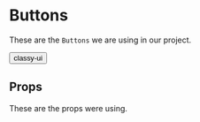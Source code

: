
<Meta title="Components|Classy-ui-Button" component={ClassyButton} />

# Buttons

These are the `Buttons` we are using in our project.

<Preview>
  <Story name="base">
    <Button className={baseButton}>classy-ui</Button>
  </Story>
</Preview>

## Props

These are the props were using.

<Props of={ClassyButton} />
